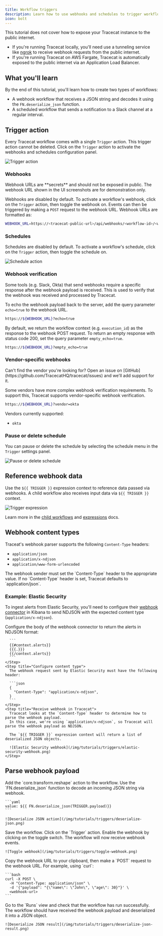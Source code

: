 ```yaml
---
title: Workflow triggers
description: Learn how to use webhooks and schedules to trigger workflows.
icon: bolt
---
```


<Note>
  This tutorial does not cover how to expose your Tracecat instance to the public internet.

  - If you're running Tracecat locally, you'll need use a tunneling service like [ngrok](https://ngrok.com/) to receive webhook requests from the public internet.
  - If you're running Tracecat on AWS Fargate, Tracecat is automatically exposed to the public internet via an Application Load Balancer.
</Note>

## What you'll learn

By the end of this tutorial, you'll learn how to create two types of workflows:

- A webhook workflow that receives a JSON string and decodes it using the `FN.deserialize_json` function.
- A scheduled workflow that sends a notification to a Slack channel at a regular interval.

## Trigger action

Every Tracecat workflow comes with a single `Trigger` action.
This trigger action cannot be deleted.
Click on the `Trigger` action to activate the webhooks and schedules configuration panel.

![Trigger action](/img/tutorials/triggers/trigger-action.png)

### Webhooks

<Warning>
  Webhook URLs are **secrets** and should not be exposed in public.
  The webhook URL shown in the UI screenshots are for demonstration only.
</Warning>

Webhooks are disabled by default. To activate a workflow's webhook, click on the `Trigger` action, then toggle the webhook on.
Events can then be triggered by making a `POST` request to the webhook URL.
Webhook URLs are formatted as:

```bash
WEBHOOK_URL=https://<tracecat-public-url>/api/webhooks/<workflow-id>/<webhook-secret>
```

### Schedules

Schedules are disabled by default. To activate a workflow's schedule, click on the `Trigger` action, then toggle the schedule on.

![Schedule action](/img/tutorials/triggers/schedule.png)

### Webhook verification

Some tools (e.g. Slack, Okta) that send webhooks require a specific response after the webhook payload is received.
This is used to verify that the webhook was received and processed by Tracecat.

To echo the webhook payload back to the server, add the query parameter `echo=true` to the webhook URL.

```bash
https://${WEBHOOK_URL}?echo=true
```

By default, we return the workflow context (e.g. `execution_id`) as the response to the webhook POST request.
To return an empty response with status code 200, set the query parameter `empty_echo=true`.

```bash
https://${WEBHOOK_URL}?empty_echo=true
```

### Vendor-specific webhooks

<Note>
  Can't find the vendor you're looking for?
  Open an issue on [GitHub](https://github.com/TracecatHQ/tracecat/issues) and we'll add support for it.
</Note>

Some vendors have more complex webhook verification requirements.
To support this, Tracecat supports vendor-specific webhook verification.

```bash
https://${WEBHOOK_URL}?vendor=okta
```

Vendors currently supported:
- `okta`

### Pause or delete schedule

You can pause or delete the schedule by selecting the schedule menu in the `Trigger` settings panel.

![Pause or delete schedule](/img/tutorials/triggers/pause-delete-schedule.png)

## Reference webhook data

Use the `${{ TRIGGER }}` expression context to reference data passed via webhooks.
A child workflow also receives input data via `${{ TRIGGER }}` context.

![Trigger expression](/img/tutorials/triggers/trigger-expression.png)

Learn more in the [child workflows](/tutorials/child-workflows) and [expressions](/quickstart/expressions#trigger-context) docs.

## Webhook content types

Traceat's webhook parser supports the following `Content-Type` headers:

- `application/json`
- `application/x-ndjson`
- `application/www-form-urlencoded`

<Note>
  The webhook sender must set the `Content-Type` header to the appropriate value.
  If no `Content-Type` header is set, Tracecat defaults to `application/json`.
</Note>

### Example: Elastic Security

To ingest alerts from Elastic Security, you'll need to configure their [webhook connector](https://www.elastic.co/docs/reference/kibana/connectors-kibana/webhook-action-type)
in Kibana to send NDJSON with the expected content type (`application/x-ndjson`).

<Accordion title="Step-by-step guide" icon="play">
  <Steps>
    <Step title="Configure Elastic webhook rule action body">
      Configure the body of the webhook connector to return the alerts in NDJSON format:

      ```
      {{#context.alerts}}
      {{{.}}}
      {{/context.alerts}}
      ```
    </Step>
    <Step title="Configure content type">
      The webhook request sent by Elastic Security must have the following header:

      ```json
      {
        "Content-Type": "application/x-ndjson",
      }
      ```
    </Step>
    <Step title="Receive webhook in Tracecat">
      Tracecat looks at the `Content-Type` header to determine how to parse the webhook payload.
      In this case, we're using `application/x-ndjson`, so Tracecat will parse the webhook payload as NDJSON.

      The `${{ TRIGGER }}` expression context will return a list of deserialized JSON objects.

      ![Elastic Security webhook](/img/tutorials/triggers/elastic-security-webhook.png)
    </Step>
  </Steps>
</Accordion>

## Parse webhook payload

<Steps>
  <Step title="Deserialize JSON action">
    Add the `core.transform.reshape` action to the workflow.
    Use the `FN.deserialize_json` function to decode an incoming JSON string via webhook.

    ```yaml
    value: ${{ FN.deserialize_json(TRIGGER.payload)}}
    ```

    ![Deserialize JSON action](/img/tutorials/triggers/deserialize-json.png)
  </Step>
  <Step title="Save workflow">
    Save the workflow.
  </Step>
  <Step title="Toggle webhook">
    Click on the `Trigger` action.
    Enable the webhook by clicking on the toggle switch.
    The workflow will now receive webhook events.

    ![Toggle webhook](/img/tutorials/triggers/toggle-webhook.png)
  </Step>
  <Step title="POST webhook request">
    Copy the webhook URL to your clipboard, then make a `POST` request to the webhook URL.
    For example, using `curl`:

    ```bash
    curl -X POST \
      -H "Content-Type: application/json" \
      -d '{"payload": "{\"name\": \"John\", \"age\": 30}"}' \
      <webhook-url>
    ```
  </Step>
  <Step title="View workflow runs">
    Go to the `Runs` view and check that the workflow has run successfully.
    The workflow should have received the webhook payload and deserialized it into a JSON object.

    ![Deserialize JSON result](/img/tutorials/triggers/deserialize-json-result.png)
  </Step>
</Steps>
